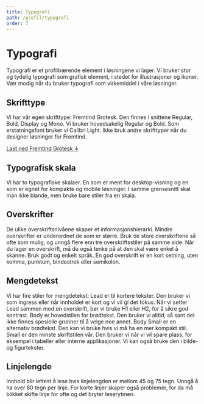 ```yaml
---
title: Typografi
path: /profil/typografi
order: 7
---
```



# Typografi

<Ingress>
    Typografi er et profilbærende element i løsningene vi lager. Vi bruker stor og tydelig typografi som grafisk
    element, i stedet for illustrasjoner og ikoner. Vær modig når du bruker typografi som virkemiddel i våre løsninger.
</Ingress>

## Skrifttype

Vi har vår egen skrifttype: Fremtind Grotesk. Den finnes i snittene Regular, Bold, Display og Mono. Vi bruker
hovedsakelig Regular og Bold. Som erstatningsfont bruker vi Calibri Light. Ikke bruk andre skrifttyper når du designer løsninger
for Fremtind.

[Last ned Fremtind Grotesk ↓](https://github.com/fremtind/jokul/tree/main/packages/webfonts/fonts)

## Typografisk skala

Vi har to typografiske skalaer. En som er ment for desktop-visning
og en som er egnet for kompakte og mobile løsninger. I samme grensesnitt skal man ikke blande, men bruke bare stiler fra
en skala.

<TypographyExample />

## Overskrifter

De ulike overskriftsnivåene skaper et informasjonshierarki. Mindre overskrifter er underordnet de som er større. Bruk de store overskriftene så ofte som mulig, og unngå flere enn tre overskriftsstiler på samme side. Når du lager en overskrift, må du også tenke på at den skal være enkel å skanne. Bruk godt og enkelt språk. En god overskrift er en kort setning, uten komma, punktum, bindestrek eller semikolon.

## Mengdetekst

Vi har fire stiler for mengdetekst: Lead er til kortere tekster. Den bruker vi som ingress eller når innholdet er kort og vi vil gi det fokus. Når vi setter Lead sammen med en overskrift, bør vi bruke H1 eller H2, for å sikre god kontrast. Body er hovedstilen for brødtekst. Den bruker vi alltid, så sant det ikke finnes spesielle grunner til å velge noe annet. Body Small er en alternativ brødtekst. Den kan vi bruke hvis vi må ha en mer kompakt stil. Small er den minste skriftstilen vår. Den bruker vi når vi vil spare plass, for eksempel i tabeller eller interne applikasjoner. Vi kan også bruke den i bilde- og figurtekster.

## Linjelengde

Innhold blir lettest å lese hvis linjelengden er mellom 45 og 75 tegn. Unngå å ha over 80 tegn per linje. For korte linjer skaper også problemer, for da må blikket skifte linje for ofte og det bryter leserytmen.
